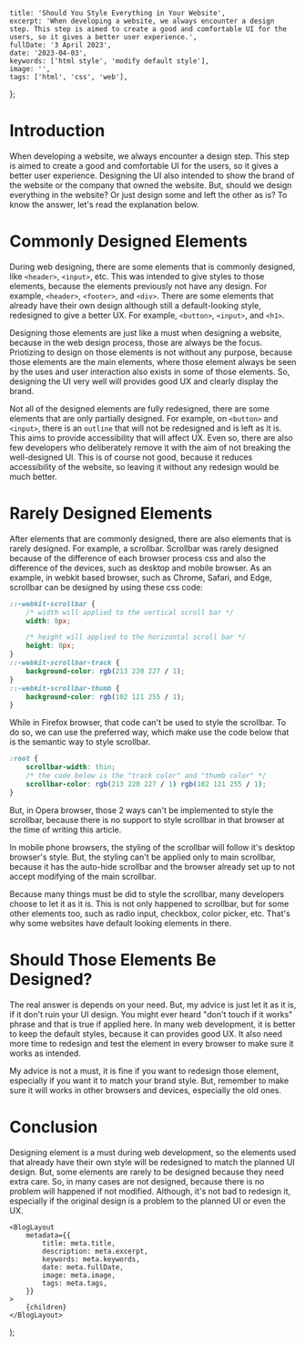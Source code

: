 
	title: 'Should You Style Everything in Your Website',
	excerpt: 'When developing a website, we always encounter a design step. This step is aimed to create a good and comfortable UI for the users, so it gives a better user experience.',
	fullDate: '3 April 2023',
	date: '2023-04-03',
	keywords: ['html style', 'modify default style'],
	image: '',
	tags: ['html', 'css', 'web'],
};

# Introduction
When developing a website, we always encounter a design step. This step is aimed to create a good and comfortable UI
for the users, so it gives a better user experience. Designing the UI also intended to show the brand of the website
or the company that owned the website. But, should we design everything in the website? Or just design some
and left the other as is? To know the answer, let's read the explanation below.

# Commonly Designed Elements
During web designing, there are some elements that is commonly designed, like `<header>`, `<input>`, etc.
This was intended to give styles to those elements, because the elements previously not have any design.
For example, `<header>`, `<footer>`, and `<div>`. There are some elements that already have their own design
although still a default-looking style, redesigned to give a better UX. For example, `<button>`, `<input>`, and `<h1>`.

Designing those elements are just like a must when designing a website, because in the web design process,
those are always be the focus. Priotizing to design on those elements is not without any purpose, because those elements
are the main elements, where those element always be seen by the uses and user interaction also exists in some of those
elements. So, designing the UI very well will provides good UX and clearly display the brand.

Not all of the designed elements are fully redesigned, there are some elements that are only partially designed.
For example, on `<button>` and `<input>`, there is an `outline` that will not be redesigned and is left as it is.
This aims to provide accessibility that will affect UX. Even so, there are also few developers who deliberately remove it
with the aim of not breaking the well-designed UI. This is of course not good, because it reduces accessibility of
the website, so leaving it without any redesign would be much better.

# Rarely Designed Elements
After elements that are commonly designed, there are also elements that is rarely designed. For example, a scrollbar.
Scrollbar was rarely designed because of the difference of each browser process css and also the difference of
the devices, such as desktop and mobile browser. As an example, in webkit based browser, such as Chrome, Safari, and Edge,
scrollbar can be designed by using these css code:
```css
::-webkit-scrollbar {
	/* width will applied to the vertical scroll bar */
	width: 8px;

	/* height will applied to the horizontal scroll bar */
	height: 8px;
}
::-webkit-scrollbar-track {
	background-color: rgb(213 220 227 / 1);
}
::-webkit-scrollbar-thumb {
	background-color: rgb(102 121 255 / 1);
}
```

While in Firefox browser, that code can't be used to style the scrollbar. To do so, we can use the preferred way,
which make use the code below that is the semantic way to style scrollbar.
```css
:root {
	scrollbar-width: thin;
	/* the code below is the "track color" and "thumb color" */
	scrollbar-color: rgb(213 220 227 / 1) rgb(102 121 255 / 1);
}
```

But, in Opera browser, those 2 ways can't be implemented to style the scrollbar, because there is no support to style
scrollbar in that browser at the time of writing this article. 

In mobile phone browsers, the styling of the scrollbar will follow it's desktop browser's style. But, the styling can't be
applied only to main scrollbar, because it has the auto-hide scrollbar and the browser already set up to not accept
modifying of the main scrollbar.

Because many things must be did to style the scrollbar, many developers choose to let it as it is. This is not only
happened to scrollbar, but for some other elements too, such as radio input, checkbox, color picker, etc.
That's why some websites have default looking elements in there.

# Should Those Elements Be Designed?
The real answer is depends on your need. But, my advice is just let it as it is, if it don't ruin your UI design.
You might ever heard "don't touch if it works" phrase and that is true if applied here. In many web development,
it is better to keep the default styles, because it can provides good UX. It also need more time to redesign and test
the element in every browser to make sure it works as intended.

My advice is not a must, it is fine if you want to redesign those element, especially if you want it to match your brand
style. But, remember to make sure it will works in other browsers and devices, especially the old ones.

# Conclusion
Designing element is a must during web development, so the elements used that already have their own style will be
redesigned to match the planned UI design. But, some elements are rarely to be designed because they need extra care.
So, in many cases are not designed, because there is no problem will happened if not modified. Although, it's not bad
to redesign it, especially if the original design is a problem to the planned UI or even the UX.

	<BlogLayout
		metadata={{
			title: meta.title,
			description: meta.excerpt,
			keywords: meta.keywords,
			date: meta.fullDate,
			image: meta.image,
			tags: meta.tags,
		}}
	>
		{children}
	</BlogLayout>
);